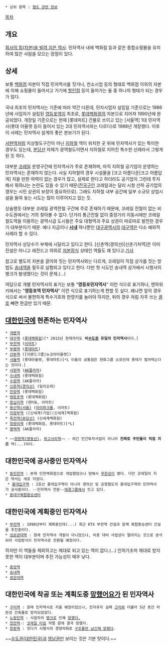  * 상위 항목 : [[철도 관련 정보]]

[[목차]]
== 개요 ==
[[민간투자사업|회사의 힘(자본)을 빌려 지은 역사]].  민자역사 내에 백화점 등과 같은 종합쇼핑몰을 유치하여 많은 사람을 모으는 장점이 있다.

== 상세 ==
보통 [[백화점]] 자본이 직접 민자역사를 짓거나, 컨소시엄 등의 형태로 백화점 이외의 자본에 의해 쇼핑몰이 들어서고 거기에 [[할인점]] 등이 들어가는 둘 중 하나의 형태가 되는 경우가 많다.

국내 최초의 민자역사는 기준에 따라 약간 다른데, 민자사업자 설립일 기준으로는 1986년에 사업자가 설립된 [[영등포역]]이 최초로, [[롯데쇼핑|롯데백화점]]의 자본으로 지어져 1990년에 완공되었다. 개장일 기준으로는 현재 [롯데마트] 건물로 쓰이고 있는 [서울역] 1대 민자역사(롯데 아울렛 등이 들어서 있는 2대 민자역사와는 다르다)로 1988년 개장했다. 이후 이 사례는 민자역사 설계의 좋은 본보기가 된다. 

[[서현역]]처럼 지상철도구간이 아닌 [[지하철]] 역이 위치한 곳 위에 민자역사가 있는 특이한 경우도 있는데, [[분당선]] 자체가 광역철도이면서 지하철로 지어진 특수한 선례라서 그렇게 된 듯 하다.

대부분 [[코레일]] 운영구간에 민자역사가 주로 존재하며, 아직 지하철 공기업이 운영하는 민자역사는 존재하지 않는다. 사실 지하철의 경우 시설물을 [크고 아름다운|크고 아름답게] 지을 만한 여력이 없는 경우가 많고, 실제로 한다고 하더라도 공기업이 그런데 투자해서 뭐하냐는 논란도 있을 수 있기 때문([[전국구]]인 코레일과는 달리 시청 산하 공기업의 경우는 시민 상권의 보장이 중요하므로). 그래도 지하철 내부 공간에 일부 소규모 상업시설을 들여 놓는 시도는 많이 이루어지고 있는 듯.

상술했듯 대부분 코레일 광역전철 구간에 주로 존재하기 때문에, 코레일 전철이 없는 비수도권에서는 거의 찾아볼 수 없다. 단거리 통근전철 없이 중장거리 이동시에만 코레일 철도역을 이용하는 광역시급 도시들은 주요 대형역과 주요 상권이 따로따로 발전한 경우가 대부분이기 때문. 예나 지금이나 '''[[시내]]''' 하나뿐인 [[대구광역시]]의 [[대구역]]은 다소 예외적 사례라 할 수 있다.

민자역사 상당수가 부채에 시달리고 있다고 한다. [신촌역(경의선)|신촌기차역]은 이미 전설은 아니고 레전드고 의외로 [[자본잠식]] 상태인 역들도 꽤 있다고.[http://news.mk.co.kr/newsRead.php?year=2011&no=669932 기사]

참고로 별도의 자본을 끌어와 짓는 민자역사와는 다르게, 코레일이 직접 상가를 짓는 방법도  [[송내역]]을 필두로 실험되고 있다고 한다. 다만 첫 시도인 송내역 상가에서 시행사의 병크가 발생했다는 것이 문제.(...)

여담으로 개별 민자역사의 표기는 보통 "'''영등포민자역사'''" 이런 식으로 표기하나, 엔하위키에서는 "'''영등포역 민자역사'''" 이런 식으로 표기하는게 편할 듯 싶다. 왜냐면 앞의 경우 {{{[영등포역|영등포][[민자역사]]나 [영등포역|영등포민자역사]}}} 식으로 써서 불편하게 특수기호와 한영키를 눌러야 하지만, 뒤의 경우 {{{[[영등포역]] [[민자역사]]}}}처럼 자주 쓰는 [[]]괄호 빼면 한글만 있기 때문.

== [[대한민국]]에 현존하는 민자역사 ==
 * [[개봉역]]
 * [[대구역(경부선)|대구역]] ([[롯데쇼핑|롯데백화점]])[* 2015년 현재까지도 '''비[[수도권(대한민국)|수도권]] 유일의 민자역사'''이다.]
 * [[부천역]] ([[이마트]])
 * [[부평역(인천)|부평역]] ([[롯데마트]])
 * [[산본역]] ([이랜드그룹|뉴코아아울렛])
 * [[서울역]] (롯데아울렛, 롯데마트)[*L 이들의 공통점은 한화그룹 소유인데 롯데가 벌어먹는다는 것이다.]
 * [[서현역]] ([[AK플라자]])
 * [[수내역]] (롯데백화점)
 * [[수원역]] (AK플라자)
 * [[신촌역(경의선)]] (밀리오레)
 * [[안양역]] (롯데백화점)
 * [[영등포역]] (롯데백화점)
 * [[왕십리역]] (엔터6, 이마트)
 * [[용산역(서울)]] ([[아이파크몰]], 이마트)
 * [[의정부역]] ([신세계(기업)|신세계]백화점)
 * [[죽전역(분당선)]] (신세계백화점)
 * [[청량리역]] (롯데백화점, 롯데마트)[*L]
 * [[평택역]] (AK플라자)

 * ~~[[양원역(영동선)]], [[하고사리역]]~~ - 여긴 민간투자사업이 아니라 '''진짜로 주민들이 직접 지은''' 역(...)이다.

== 대한민국에 공사중인 민자역사 ==
 * [[동인천역]] : 본래 인천백화점으로 개업했었으나 망해서 [[무한성]]이 됐다. 다만 코레일이 지은 역사는 새로 지었다.
  * [[홍대입구역]] : 2호선 홍대입구역이 아니라 경의선 및 공항철도의 홍대입구역의 민자역사가 공사중이다. --민자역사 전문--[[애경그룹]]에서 짓고 있다.
 * [[동대구복합환승센터]]
== 대한민국에 계획중인 민자역사 ==
 * [[부전역(동해남부선)|부전역]] : 1998년부터 계획중인데(...) 최근 KTX 부전역 건설과 함께 복합환승센터 건설을 추진중이다. 
 * [[성균관대역]] : 원래 민자역사 개발이 아니었으나, 비용 대비 사업성이 떨어지는 것으로 분석되어 사업방식이 민자역사로 전환될 예정이다.

하지만 이 역들을 제외하고는 제대로 되고 있는 역이 없다.(...) 인허가조차 제대로 받지 못한 역이 대부분이며 추진 가능성이 매우 낮다.

 * [[중앙역(안산선)|중앙역]]
 * [[송내역]]
 * [[광운대역]]

== 대한민국에 착공 또는 계획도중 [[망했어요]]가 된 민자역사 ==
 * [[구미역]] : 원래 민자역사로 지을 예정이었으나, 민자유치 실패 [[크리]]와 더불어 5년 동안 미완성 건축물로 방치되었었다.
 * [[노량진역(경부선)|노량진역]] : 사업자의 [[병크]]로 인해 [[망했어요|망했다.]]
 * [[천안역]]-: [[코레일 타임]] 작렬 끝에 결국 망했다.
 * [[창동역]] : 짓다가 시행사의 경영악화로 [[무한성|구조물만 남긴채 망했다]].

~~[[수도권(대한민국)]]과 [[경상도|영남권]]만 보이는 것은 기분 탓이다.~~
